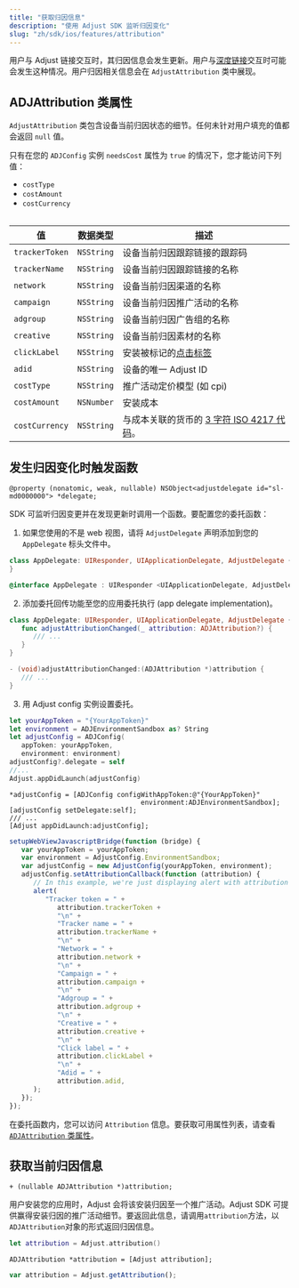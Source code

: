 ```yaml
---
title: "获取归因信息"
description: "使用 Adjust SDK 监听归因变化"
slug: "zh/sdk/ios/features/attribution"
---
```


用户与 Adjust 链接交互时，其归因信息会发生更新。用户与[深度链接](https://help.adjust.com/zh/article/deep-links)交互时可能会发生这种情况。用户归因相关信息会在 `AdjustAttribution` 类中展现。

## ADJAttribution 类属性

`AdjustAttribution` 类包含设备当前归因状态的细节。任何未针对用户填充的值都会返回 `null` 值。

<Callout type="note">

只有在您的 `ADJConfig` 实例 `needsCost` 属性为 `true` 的情况下，您才能访问下列值：

-  `costType`
-  `costAmount`
-  `costCurrency`

</Callout> <Table>

| 值             | 数据类型   | 描述                                                                             |
| -------------- | ---------- | -------------------------------------------------------------------------------- |
| `trackerToken` | `NSString` | 设备当前归因跟踪链接的跟踪码                                                     |
| `trackerName`  | `NSString` | 设备当前归因跟踪链接的名称                                                       |
| `network`      | `NSString` | 设备当前归因渠道的名称                                                           |
| `campaign`     | `NSString` | 设备当前归因推广活动的名称                                                       |
| `adgroup`      | `NSString` | 设备当前归因广告组的名称                                                         |
| `creative`     | `NSString` | 设备当前归因素材的名称                                                           |
| `clickLabel`   | `NSString` | 安装被标记的[点击标签](https://help.adjust.com/zh/article/user-rewards)          |
| `adid`         | `NSString` | 设备的唯一 Adjust ID                                                             |
| `costType`     | `NSString` | 推广活动定价模型 \(如 cpi\)                                                      |
| `costAmount`   | `NSNumber` | 安装成本                                                                         |
| `costCurrency` | `NSString` | 与成本关联的货币的 [3 字符 ISO 4217 代码](https://www.iban.com/currency-codes)。 |

</Table>

## 发生归因变化时触发函数

```objc
@property (nonatomic, weak, nullable) NSObject<adjustdelegate id="sl-md0000000"> *delegate;
```

SDK 可监听归因变更并在发现更新时调用一个函数。要配置您的委托函数：

1. 如果您使用的不是 web 视图，请将 `AdjustDelegate` 声明添加到您的 `AppDelegate` 标头文件中。

<Tabs>

 <Tab title="Swift" sync="swift">

```swift
class AppDelegate: UIResponder, UIApplicationDelegate, AdjustDelegate {
}
```

</Tab>

<Tab title="Objective-C" sync="objc">

```objective-c
@interface AppDelegate : UIResponder <UIApplicationDelegate, AdjustDelegate>
```

</Tab>

</Tabs>

2. 添加委托回传功能至您的应用委托执行 \(app delegate implementation\)。

<Tabs>

 <Tab title="Swift" sync="swift">

```swift
class AppDelegate: UIResponder, UIApplicationDelegate, AdjustDelegate {
   func adjustAttributionChanged(_ attribution: ADJAttribution?) {
      /// ...
   }
}
```

</Tab>

<Tab title="Objective-C" sync="objc">

```objective-c
- (void)adjustAttributionChanged:(ADJAttribution *)attribution {
   /// ...
}
```

</Tab>

</Tabs>

3. 用 Adjust config 实例设置委托。

<Tabs>

 <Tab title="Swift" sync="swift">

```swift
let yourAppToken = "{YourAppToken}"
let environment = ADJEnvironmentSandbox as? String
let adjustConfig = ADJConfig(
   appToken: yourAppToken,
   environment: environment)
adjustConfig?.delegate = self
//...
Adjust.appDidLaunch(adjustConfig)
```

</Tab>

<Tab title="Objective-C" sync="objc">

```objc
*adjustConfig = [ADJConfig configWithAppToken:@"{YourAppToken}"
                                 environment:ADJEnvironmentSandbox];
[adjustConfig setDelegate:self];
/// ...
[Adjust appDidLaunch:adjustConfig];
```

</Tab>

<Tab title="Javascript" sync="js">

```javascript
setupWebViewJavascriptBridge(function (bridge) {
   var yourAppToken = yourAppToken;
   var environment = AdjustConfig.EnvironmentSandbox;
   var adjustConfig = new AdjustConfig(yourAppToken, environment);
   adjustConfig.setAttributionCallback(function (attribution) {
      // In this example, we're just displaying alert with attribution content.
      alert(
         "Tracker token = " +
            attribution.trackerToken +
            "\n" +
            "Tracker name = " +
            attribution.trackerName +
            "\n" +
            "Network = " +
            attribution.network +
            "\n" +
            "Campaign = " +
            attribution.campaign +
            "\n" +
            "Adgroup = " +
            attribution.adgroup +
            "\n" +
            "Creative = " +
            attribution.creative +
            "\n" +
            "Click label = " +
            attribution.clickLabel +
            "\n" +
            "Adid = " +
            attribution.adid,
      );
   });
});
```

</Tab>

</Tabs>

在委托函数内，您可以访问 `Attribution` 信息。要获取可用属性列表，请查看 [`ADJAttribution` 类属性](#adjattribution-class-properties)。

## 获取当前归因信息

```objc
+ (nullable ADJAttribution *)attribution;
```

用户安装您的应用时，Adjust 会将该安装归因至一个推广活动。Adjust SDK 可提供赢得安装归因的推广活动细节。要返回此信息，请调用`attribution`方法，以`ADJAttribution`对象的形式返回归因信息。

<Tabs>

 <Tab title="Swift" sync="swift">

```swift
let attribution = Adjust.attribution()
```

</Tab>

<Tab title="Objective-C" sync="objc">

```objc
ADJAttribution *attribution = [Adjust attribution];
```

</Tab>

<Tab title="Javascript" sync="js">

```js
var attribution = Adjust.getAttribution();
```

</Tab>

</Tabs>
